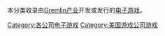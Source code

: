 本分类收录由[[Gremlin产业|Gremlin产业]]开发或发行的[[电子游戏|电子游戏]]。

{{DEFAULTSORT:Gremlin Industries}}
[[Category:各公司电子游戏|Category:各公司电子游戏]]
[[Category:美国游戏公司游戏|Category:美国游戏公司游戏]]